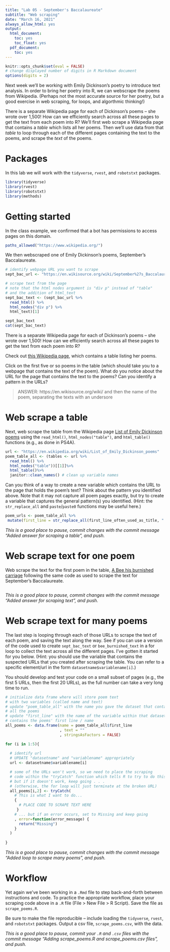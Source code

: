 ```yaml
---
title: "Lab 05 - September's Baccalaureate"
subtitle: "Web scraping"
date: "March 16, 2021"
always_allow_html: yes
output:
  html_document:
    toc: yes
    toc_float: yes
  pdf_document:
    toc: yes 
---
```


```r
knitr::opts_chunk$set(eval = FALSE)
# change displayed number of digits in R Markdown document
options(digits = 2)
```

Next week we'll be working with Emily Dickinson's poetry to introduce text analysis.  In order to bring her poetry into R, we can webscrape the poems from Wikipedia.  (Perhaps not the most accurate source for her poetry, but a good exercise in web scraping, for loops, and algorthmic thinking!)

There is a separate Wikipedia page for each of Dickinson's poems -- she wrote over 1,500!  How can we efficiently search across all these pages to get the text from each poem into R?  We'll first web scrape a Wikipedia page that contains a *table* which lists all her poems.  Then we'll use data from that *table* to loop through each of the different pages containing the text to the poems, and scrape the *text* of the poems.

# Packages

In this lab we will work with the `tidyverse`, `rvest`, and `robotstxt` packages. 

```r
library(tidyverse) 
library(rvest)
library(robotstxt)
library(methods)
```

# Getting started

In the class example, we confirmed that a bot has permissions to access pages on this domain.

```r
paths_allowed("https://www.wikipedia.org/")
```

We then webscraped one of Emily Dickinson's poems, September's Baccalaureate.

```r
# identify webpage URL you want to scrape
sept_bac_url <- "https://en.wikisource.org/wiki/September%27s_Baccalaureate"

# scrape text from the page
# note that the html nodes argument is "div p" instead of "table"
# and the addition of html_text
sept_bac_text <- (sept_bac_url %>%               
  read_html() %>%
  html_nodes("div p") %>%   
  html_text)[1]

sept_bac_text
cat(sept_bac_text)
```

There is a separate Wikipedia page for each of Dickinson's poems -- she wrote over 1,500!  How can we efficiently search across all these pages to get the text from each poem into R?

Check out [this Wikipedia page](https://en.wikipedia.org/wiki/List_of_Emily_Dickinson_poems), which contains a table listing her poems.

Click on the first five or so poems in the table (which should take you to a webpage that contains the text of the poem).  What do you notice about the URL for the page that contains the text to the poems?  Can you identify a pattern in the URLs?

> ANSWER:
https://en.wikisource.org/wiki/ and then the name of the poem, separating the texts with an undersore


# Web scrape a table

Next, web scrape the table from the Wikipedia page [List of Emily Dickinson poems](https://en.wikipedia.org/wiki/List_of_Emily_Dickinson_poems) using the `read_html()`, `html_nodes("table")`, and `html_table()` functions (e.g., as done in PS4A).

```r
url <- "https://en.wikipedia.org/wiki/List_of_Emily_Dickinson_poems"
poem_table_all <- (tables <- url %>%
  read_html() %>%
  html_nodes("table"))[[1]]%>%
  html_table()%>%
  janitor::clean_names() # clean up variable names
```

Can you think of a way to create a new variable which contains the URL to the page that holds the poem's text?  Think about the pattern you identified above.  Note that it may not capture all poem pages exactly, but try to create a variable that captures the general pattern(s) you identified.  (Hint: the `str_replace_all` and `paste`/`paste0` functions may be useful here.)

```r
poem_urls <- poem_table_all %>%
 mutate(first_line = str_replace_all(first_line_often_used_as_title, " ", "_"), url = paste0("https://en.wikipedia.org/wiki/", first_line))
```

*This is a good place to pause, commit changes with the commit message "Added answer for scraping a table", and push.*


# Web scrape text for one poem

Web scrape the text for the first poem in the table, [A Bee his burnished carriage](https://en.wikisource.org/wiki/A_Bee_his_burnished_Carriage) following the same code as used to scrape the text for September's Baccalaureate.

```r

```

*This is a good place to pause, commit changes with the commit message "Added answer for scraping text", and push.*

# Web scrape text for many poems

The last step is looping through each of those URLs to scrape the text of each poem, and saving the text along the way.  See if you can use a version of the code used to create `sept_bac_text` or `bee_burnished_text` in a for loop to collect the text across all the different pages. I've gotten it started for you below.  (Hint: you should use the variable that contains the suspected URLs that you created after scraping the table.  You can refer to a specific element/url in the form `datasetname$variablename[i]`.)  

You should develop and test your code on a small subset of pages (e.g., the first 5 URLs, then the first 20 URLs), as the full number can take a very long time to run.

```r
# initialize data frame where will store poem text 
# with two variables (called name and text)
# update "poem_table_all" with the name you gave the dataset that contains
# all the poems
# update "first_line" with the name of the variable within that dataset that 
# contains the poems' first line / name
all_poems <- data.frame(name = poem_table_all$first_line
                        , text = ""
                        , stringsAsFactors = FALSE)

for (i in 1:5){
  
  # identify url
  # UPDATE "datasetname" and "variablename" appropriately
  url <- datasetname$variablename[i]

  # some of the URLs won't work, so we need to place the scraping
  # code within the "tryCatch" function which tells R to try to do this,
  # but if it doesn't work, keep going . . .
  # (otherwise, the for loop will just terminate at the broken URL)
  all_poems[i,2] <- tryCatch(
    # This is what I want to do...
    { 
      # PLACE CODE TO SCRAPE TEXT HERE
     }
    # ... but if an error occurs, set to Missing and keep going 
    , error=function(error_message) {
      return("Missing")
    }
  ) 
  
}
```

*This is a good place to pause, commit changes with the commit message "Added loop to scrape many poems", and push.*

# Workflow

Yet again we've been working in a `.Rmd` file to step back-and-forth between instructions and code.  To practice the appropriate workflow, place your scraping code above in a `.R` file (File > New File > R Script).  Save the file as `scrape_poems.R`.

Be sure to make the file reproducible -- include loading the `tidyverse`, `rvest`, and `robotstxt` packages.  Output a csv file, `scrape_poems.csv`, with the data.

*This is a good place to pause, commit your `.R` and `.csv` files with the commit message "Adding scrape_poems.R and scrape_poems.csv files", and push.*
